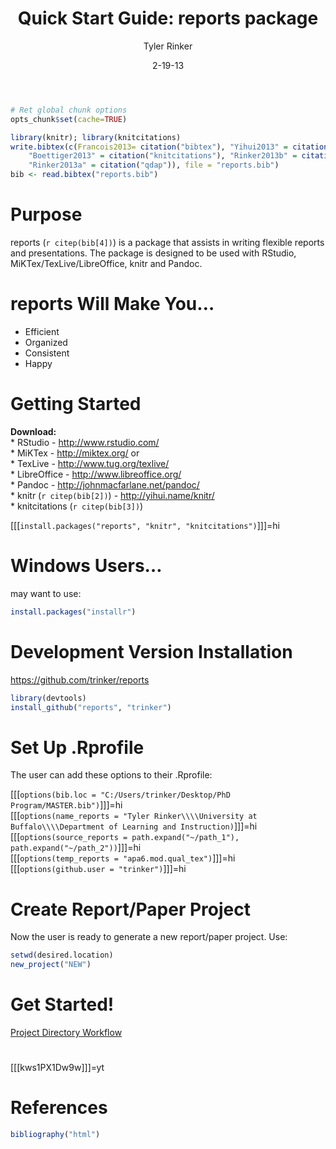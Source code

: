 % Quick Start Guide: reports package
% Tyler Rinker
% 2-19-13

```r
# Ret global chunk options
opts_chunk$set(cache=TRUE)

library(knitr); library(knitcitations)
write.bibtex(c(Francois2013= citation("bibtex"), "Yihui2013" = citation("knitr"), 
    "Boettiger2013" = citation("knitcitations"), "Rinker2013b" = citation("reports"), 
    "Rinker2013a" = citation("qdap")), file = "reports.bib")
bib <- read.bibtex("reports.bib")
```

# Purpose
reports (`r citep(bib[4])`) is a package that assists in writing flexible reports
and presentations.  The package is designed to be used with RStudio,
MiKTex/TexLive/LibreOffice, knitr and Pandoc. 

# reports Will Make You...
- Efficient    
- Organized    
- Consistent     
- Happy    

# Getting Started
**Download:**    
* RStudio - [http://www.rstudio.com/](http://www.rstudio.com/)       
* MiKTex - [http://miktex.org/](http://miktex.org/) or    
* TexLive - [http://www.tug.org/texlive/](http://www.tug.org/texlive/)   
* LibreOffice - [http://www.libreoffice.org/](http://www.libreoffice.org/)   
* Pandoc - [http://johnmacfarlane.net/pandoc/](http://johnmacfarlane.net/pandoc/)     
* knitr (`r citep(bib[2])`) - [http://yihui.name/knitr/](http://yihui.name/knitr/)     
* knitcitations (`r citep(bib[3])`) 

[[[`install.packages("reports", "knitr", "knitcitations")`]]]=hi


# Windows Users...

may want to use:

```r
install.packages("installr")
```


# Development Version Installation
[https://github.com/trinker/reports](https://github.com/trinker/reports)    
```r
library(devtools)         
install_github("reports", "trinker") 
```

# Set Up .Rprofile
The user can add these options to their .Rprofile:   

[[[`options(bib.loc = "C:/Users/trinker/Desktop/PhD Program/MASTER.bib")`]]]=hi            
[[[`options(name_reports = "Tyler Rinker\\\\University at Buffalo\\\\Department of Learning and Instruction)`]]]=hi       
[[[`options(source_reports = path.expand("~/path_1"), path.expand("~/path_2"))`]]]=hi     
[[[`options(temp_reports = "apa6.mod.qual_tex")`]]]=hi    
[[[`options(github.user = "trinker")`]]]=hi    

# Create Report/Paper Project
Now the user is ready to generate a new report/paper project.  Use:    
```r
setwd(desired.location)   
new_project("NEW")
```

# Get Started!

[Project Directory Workflow](https://dl.dropbox.com/u/61803503/report_directory_guide.pdf)    

# 
[[[kws1PX1Dw9w]]]=yt

# References
```r
bibliography("html") 
```

